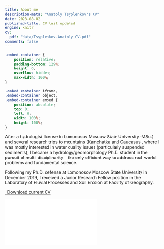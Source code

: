 ```yaml
---
title: About me
description-meta: "Anatoly Tsyplenkov's CV"
date: 2023-08-02
published-title: CV last updated
engine: knitr 
cv:
  pdf: "data/Tsyplenkov-Anatoly_CV.pdf"
comments: false
---
```


```css
.embed-container {
    position: relative;
    padding-bottom: 129%;
    height: 0;
    overflow: hidden;
    max-width: 100%;
}

.embed-container iframe,
.embed-container object,
.embed-container embed {
    position: absolute;
    top: 0;
    left: 0;
    width: 100%;
    height: 100%;
}
```

After a hydrologist license in Lomonosov Moscow State University (MSc.) and several research trips to mountains (Kamchatka and Caucasus), where I was mostly interested in water quality issues (particularly suspended sediments), I became a hydrology/geomorphology Ph.D. student in the pursuit of multi-disciplinarity – the only efficient way to address real-world problems and fundamental science.

Following my Ph.D. defense at Lomonosov Moscow State University in December 2019, I received a Junior Research Fellow position in the Laboratory of Fluvial Processes and Soil Erosion at Faculty of Geography.

```{=html}
<p class="text-center">
  <a class="btn btn-primary btn-lg cv-download" href="`r rmarkdown::metadata$cv$pdf`" target="_blank">
    <i class="fa-solid fa-file-arrow-down"></i>&ensp;Download current CV
  </a>
</p>

<div class="embed-container">
  <iframe src="`r rmarkdown::metadata$cv$pdf`" style="border: 0.5px"></iframe>
</div>
```
<!-- ::: {.callout-caution appearance="simple" icon=false } -->

<!-- Full {{< ai cv size=lg >}} can be downloaded [here {{< fa solid file-pdf size=lg >}}](data/Tsyplenkov-Anatoly_CV.pdf). -->

<!-- ::: -->

<!-- ### Research Interests -->

<!-- -   Mountain fluvial geomorphology -->
<!-- -   Sediment budget and dynamics -->
<!-- -   Soil erosion modeling -->
<!-- -   Statistical analyses on heterogeneous datasets and quantifying uncertainties based on Monte Carlo simulation techniques -->
<!-- -   Designing and maintaining large databases of measurements on various geomorphic processes -->
<!-- -   Quantifying and understanding geomorphic processes at catchment and regional scale -->

<!-- ### Education -->

<!-- ::: {.d-flex .justify-content-between} -->
<!-- ::: {} -->
<!-- **Lomonosov Moscow State University**   -->
<!-- PhD in Geographic Sciences (Hydrology)   -->
<!-- Advisors: Valentin Golosov, Sergey Chalov -->
<!-- ::: -->
<!-- ::: {.text-end} -->
<!-- Moscow, Russia   -->
<!-- Granted Dec 2019 -->
<!-- ::: -->
<!-- ::: -->
<!-- - Dissertation: *Suspended sediment load formation in small mountain river basins: general patterns and regional features* -->

<!-- ::: {.d-flex .justify-content-between} -->
<!-- ::: {} -->
<!-- **Lomonosov Moscow State University**   -->
<!-- Specialist in Hydrology (MSc. equivalent) -->
<!-- ::: -->
<!-- ::: {.text-end} -->
<!-- Moscow, Russia   -->
<!-- Granted June 2015 -->
<!-- ::: -->
<!-- ::: -->

<!-- ### Experience -->

<!-- ::: {.d-flex .justify-content-between} -->
<!-- ::: {} -->
<!-- **Institute of Geography Russian Academy of Science**   -->
<!-- ::: -->
<!-- ::: {.text-end} -->
<!-- April 2020 - present -->
<!-- ::: -->
<!-- ::: -->
<!-- *Postdoctoral Researcher* -->

<!-- - Working for the RSF grant No. 19‑17‑00181 “Quantitative assessment of the slope sediment flux and its changes in the Holocene for the Caucasus mountain rivers” -->
<!-- - Sediment source fingerprinting analysis in small mountain basins -->
<!-- - Suspended sediment modelling on a regional scale (Caucasus) -->
<!-- - Studying short‑term and long water discharge and suspended sediment dynamics -->
<!-- - Developed an `R` package for exploring intra‑event suspended sediment dynamics [`loadflux`](https://github.com/atsyplenkov/loadflux) -->

<!-- ::: {.d-flex .justify-content-between} -->
<!-- ::: {} -->
<!-- **Lomonosov Moscow State University**   -->
<!-- ::: -->
<!-- ::: {.text-end} -->
<!-- January 2020 - present -->
<!-- ::: -->
<!-- ::: -->
<!-- *Junior Research Fellow* -->

<!-- - Organized two international conferences and two schools for young researchers -->
<!-- - Estimated soil erosion for the Eastern Russia (Siberia, Kamcharka, Chukotka) -->
<!-- - Developed algorithm to process short‑term logger data (turbidity and water level) -->
<!-- - Developed framework for assessing lateral erosion rates (and volumes) for Arctic rivers -->

<!-- ::: {.d-flex .justify-content-between} -->
<!-- ::: {} -->
<!-- **State Institute of Oceanography (Russia, Moscow)**   -->
<!-- ::: -->
<!-- ::: {.text-end} -->
<!-- August 2015 - August 2017 -->
<!-- ::: -->
<!-- ::: -->
<!-- *Technician* -->

<!-- - Conducting hydrological measurements: water discharge, water stage, river velocity, river and lake bathymetry -->
<!-- - Equipment service: ADCPs, sonars, current meters -->
<!-- - Statistical analysis of main hydrological parameters (AEP, max and min discharges, etc.) -->
<!-- - Flood risk mapping for the Moscow city -->
